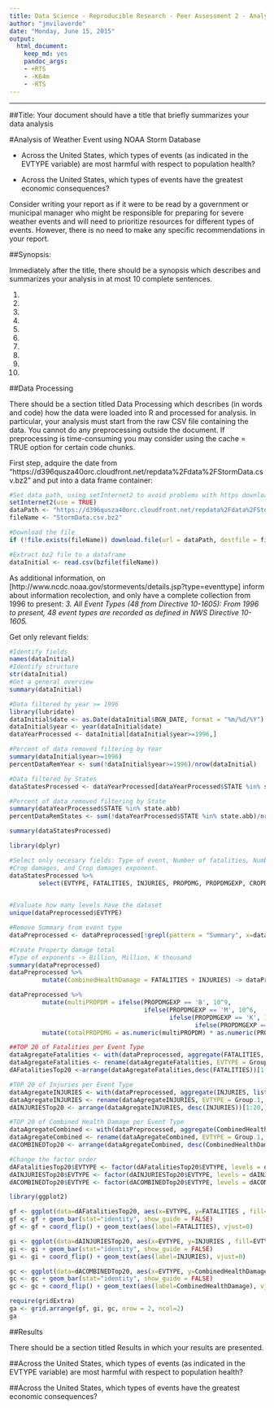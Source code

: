 ```yaml
---
title: Data Science - Reproducible Research - Peer Assessment 2 - Analysis of Weather Event using NOAA Storm Database 
author: "jmvilaverde"
date: "Monday, June 15, 2015"
output:
  html_document:
    keep_md: yes
    pandoc_args:
    - +RTS
    - -K64m
    - -RTS
---
```





***

##Title: Your document should have a title that briefly summarizes your data analysis

#Analysis of Weather Event using NOAA Storm Database 

* Across the United States, which types of events (as indicated in the EVTYPE variable) are most harmful with respect to population health?

* Across the United States, which types of events have the greatest economic consequences?

Consider writing your report as if it were to be read by a government or municipal manager who might be responsible for preparing for severe weather events and will need to prioritize resources for different types of events. However, there is no need to make any specific recommendations in your report.



##Synopsis: 

Immediately after the title, there should be a synopsis which describes and summarizes your analysis in at most 10 complete sentences.

1.
2.
3.
4.
5.
6.
7.
8.
9.
10.

##Data Processing

There should be a section titled Data Processing which describes (in words and code) how the data were loaded into R and processed for analysis. In particular, your analysis must start from the raw CSV file containing the data. You cannot do any preprocessing outside the document. If preprocessing is time-consuming you may consider using the cache = TRUE option for certain code chunks.

First step, adquire the date from "https://d396qusza40orc.cloudfront.net/repdata%2Fdata%2FStormData.csv.bz2" and put into a data frame container:

```r
#Set data path, using setInternet2 to avoid problems with https download
setInternet2(use = TRUE)
dataPath <- "https://d396qusza40orc.cloudfront.net/repdata%2Fdata%2FStormData.csv.bz2"
fileName <- "StormData.csv.bz2"

#Download the file
if (!file.exists(fileName)) download.file(url = dataPath, destfile = fileName)

#Extract bz2 file to a dataframe
dataInitial <- read.csv(bzfile(fileName))
```

As additional information, on [http://www.ncdc.noaa.gov/stormevents/details.jsp?type=eventtype]
inform about information recolection, and only have a complete collection from 1996 to present:
_3. All Event Types (48 from Directive 10-1605): From 1996 to present, 48 event types are recorded as defined in NWS Directive 10-1605._



Get only relevant fields:
```r
#Identify fields
names(dataInitial)
#Identify structure
str(dataInitial)
#Get a general overview
summary(dataInitial)
```

```r

#Data filtered by year >= 1996
library(lubridate)
dataInitial$date <- as.Date(dataInitial$BGN_DATE, format = "%m/%d/%Y")
dataInitial$year <- year(dataInitial$date)
dataYearProcessed <- dataInitial[dataInitial$year>=1996,]

#Percent of data removed filtering by Year
summary(dataInitial$year>=1996)
percentDataRemYear <- sum(!dataInitial$year>=1996)/nrow(dataInitial)

#Data filtered by States
dataStatesProcessed <- dataYearProcessed[dataYearProcessed$STATE %in% state.abb,]

#Percent of data removed filtering by State
summary(dataYearProcessed$STATE %in% state.abb)
percentDataRemStates <- sum(!dataYearProcessed$STATE %in% state.abb)/nrow(dataYearProcessed)

summary(dataStatesProcessed)
```

```r
library(dplyr)

#Select only necesary fields: Type of event, Number of fatalities, Number of injuries, Property damages, Property damages exponent,
#Crop damages, and Crop damages exponent.
dataStatesProcessed %>% 
        select(EVTYPE, FATALITIES, INJURIES, PROPDMG, PROPDMGEXP, CROPDMG, CROPDMGEXP) -> dataPreprocessed
        

#Evaluate how many levels have the dataset
unique(dataPreprocessed$EVTYPE)

#Remove Summary from event type
dataPreprocessed <- dataPreprocessed[!grepl(pattern = "Summary", x=dataPreprocessed$EVTYPE),]

#Create Property damage total
#Type of exponents -> Billion, Million, K thousand
summary(dataPreprocessed)
dataPreprocessed %>%
         mutate(CombinedHealthDamage = FATALITIES + INJURIES) -> dataPreprocessed 

dataPreprocessed %>%
         mutate(multiPROPDM = ifelse(PROPDMGEXP == 'B', 10^9, 
                                     ifelse(PROPDMGEXP == 'M', 10^6, 
                                            ifelse(PROPDMGEXP == 'K', 10^3, 
                                                   ifelse(PROPDMGEXP == 'H', 100, 1))))) %>%
         mutate(totalPROPDMG = as.numeric(multiPROPDM) * as.numeric(PROPDMG)) -> dataPreprocessed
```

```r
##TOP 20 of Fatalities per Event Type
dataAgregateFatalities <- with(dataPreprocessed, aggregate(FATALITIES, list(EVTYPE), sum))
dataAgregateFatalities <- rename(dataAgregateFatalities, EVTYPE = Group.1, FATALITIES = x)
dAFatalitiesTop20 <-arrange(dataAgregateFatalities,desc(FATALITIES))[1:20,]

#TOP 20 of Injuries per Event Type
dataAgregateINJURIES <- with(dataPreprocessed, aggregate(INJURIES, list(EVTYPE), sum))
dataAgregateINJURIES <- rename(dataAgregateINJURIES, EVTYPE = Group.1, INJURIES = x)
dAINJURIESTop20 <- arrange(dataAgregateINJURIES, desc(INJURIES))[1:20,]

#TOP 20 of Combined Health Damage per Event Type
dataAgregateCombined <- with(dataPreprocessed, aggregate(CombinedHealthDamage, list(EVTYPE), sum))
dataAgregateCombined <- rename(dataAgregateCombined, EVTYPE = Group.1, CombinedHealthDamage = x)
dACOMBINEDTop20 <- arrange(dataAgregateCombined, desc(CombinedHealthDamage))[1:20,]

#Change the factor order
dAFatalitiesTop20$EVTYPE <- factor(dAFatalitiesTop20$EVTYPE, levels = dAFatalitiesTop20$EVTYPE[order(dAFatalitiesTop20$FATALITIES)])
dAINJURIESTop20$EVTYPE <- factor(dAINJURIESTop20$EVTYPE, levels = dAINJURIESTop20$EVTYPE[order(dAINJURIESTop20$INJURIES)])
dACOMBINEDTop20$EVTYPE <- factor(dACOMBINEDTop20$EVTYPE, levels = dACOMBINEDTop20$EVTYPE[order(dACOMBINEDTop20$CombinedHealthDamage)])
```

```r
library(ggplot2)

gf <- ggplot(data=dAFatalitiesTop20, aes(x=EVTYPE, y=FATALITIES , fill=EVTYPE))
gf <- gf + geom_bar(stat="identity", show_guide = FALSE)
gf <- gf + coord_flip() + geom_text(aes(label=FATALITIES), vjust=0)

gi <- ggplot(data=dAINJURIESTop20, aes(x=EVTYPE, y=INJURIES , fill=EVTYPE))
gi <- gi + geom_bar(stat="identity", show_guide = FALSE)
gi <- gi + coord_flip() + geom_text(aes(label=INJURIES), vjust=0)

gc <- ggplot(data=dACOMBINEDTop20, aes(x=EVTYPE, y=CombinedHealthDamage , fill=EVTYPE))
gc <- gc + geom_bar(stat="identity", show_guide = FALSE)
gc <- gc + coord_flip() + geom_text(aes(label=CombinedHealthDamage), vjust=0)

require(gridExtra)
ga <- grid.arrange(gf, gi, gc, nrow = 2, ncol=2)
ga
```


##Results

There should be a section titled Results in which your results are presented.

##Across the United States, which types of events (as indicated in the EVTYPE variable) are most harmful with respect to population health?

##Across the United States, which types of events have the greatest economic consequences?

